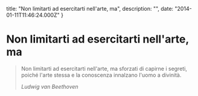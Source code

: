 


  title: "Non limitarti ad esercitarti nell'arte, ma",
  description: "",
  date: "2014-01-11T11:46:24.000Z"
}


# Non limitarti ad esercitarti nell'arte, ma


<blockquote>
  <p>Non limitarti ad esercitarti nell'arte, ma sforzati di capirne i segreti, poiché l'arte stessa e la conoscenza innalzano l'uomo a divinità.</p>
  <em><em>Ludwig van Beethoven</em></em>
</blockquote>
    
  